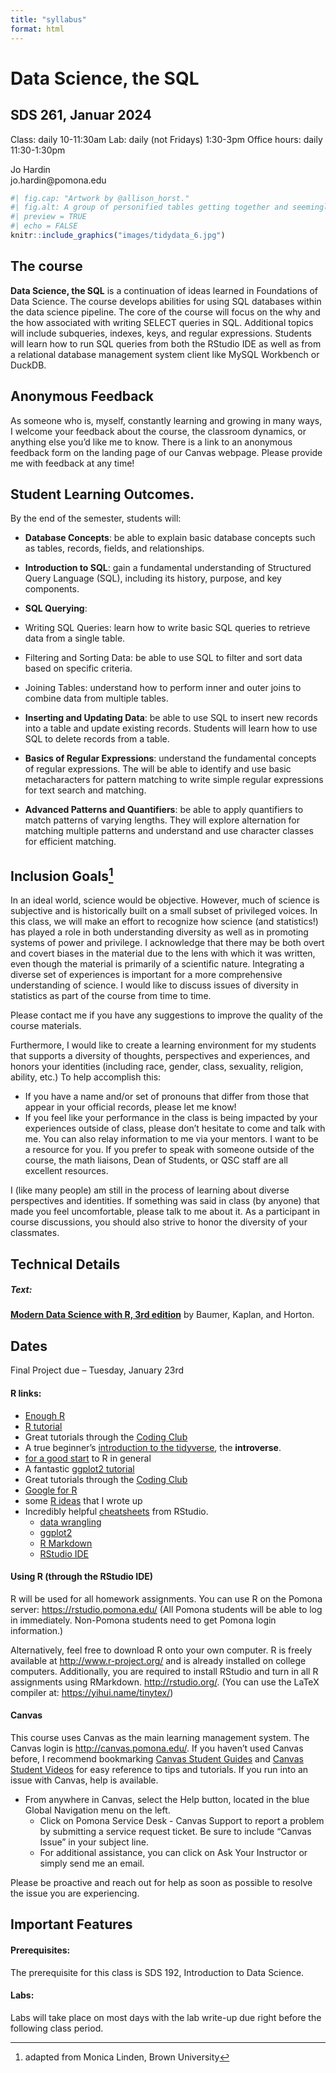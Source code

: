 ```yaml
---
title: "syllabus"
format: html
---
```


# Data Science, the SQL
## SDS 261, Januar 2024

Class: daily 10-11:30am
Lab: daily (not Fridays) 1:30-3pm
Office hours: daily 11:30-1:30pm

Jo Hardin  
jo.hardin@pomona.edu 


```r
#| fig.cap: "Artwork by @allison_horst."
#| fig.alt: A group of personified tables getting together and seemingly very happy to see each other.
#| preview = TRUE
#| echo = FALSE
knitr::include_graphics("images/tidydata_6.jpg")
```

## The course 

**Data Science, the SQL** is a continuation of ideas learned in Foundations of Data Science.  The course develops abilities for using SQL databases within the data science pipeline.  The core of the course will focus on the why and the how associated with writing SELECT queries in SQL.  Additional topics will include subqueries, indexes, keys, and regular expressions. Students will learn how to run SQL queries from both the RStudio IDE as well as from a relational database management system client like MySQL Workbench or DuckDB. 


:::{.callout-tip icon=false}
## Anonymous Feedback

As someone who is, myself, constantly learning and growing in many ways, I welcome your feedback about the course, the classroom dynamics, or anything else you'd like me to know.  There is a link to an anonymous feedback form on the landing page of our Canvas webpage.  Please provide me with feedback at any time!  
:::

## Student Learning Outcomes.
By the end of the semester, students will:

* **Database Concepts**: be able to explain basic database concepts such as tables, records, fields, and relationships.

* **Introduction to SQL**: gain a fundamental understanding of Structured Query Language (SQL), including its history, purpose, and key components.

* **SQL Querying**:
 - Writing SQL Queries: learn how to write basic SQL queries to retrieve data from a single table.
 - Filtering and Sorting Data: be able to use SQL to filter and sort data based on specific criteria.
 - Joining Tables: understand how to perform inner and outer joins to combine data from multiple tables.

* **Inserting and Updating Data**: be able to use SQL to insert new records into a table and update existing records. Students will learn how to use SQL to delete records from a table.

* **Basics of Regular Expressions**: understand the fundamental concepts of regular expressions.  The will be able to identify and use basic metacharacters for pattern matching to write simple regular expressions for text search and matching.

* **Advanced Patterns and Quantifiers**: be able to apply quantifiers to match patterns of varying lengths.  They will explore alternation for matching multiple patterns and understand and use character classes for efficient matching.


## Inclusion Goals^[adapted from Monica Linden, Brown University]

In an ideal world, science would be objective. However, much of science is subjective and is historically built on a small subset of privileged voices. In this class, we will make an effort to recognize how science (and statistics!) has played a role in both understanding diversity as well as in promoting systems of power and privilege. I acknowledge that there may be both overt and covert biases in the material due to the lens with which it was written, even though the material is primarily of a scientific nature. Integrating a diverse set of experiences is important for a more comprehensive understanding of science. I would like to discuss issues of diversity in statistics as part of the course from time to time.

Please contact me if you have any suggestions to improve the quality of the course materials.

Furthermore, I would like to create a learning environment for my students that supports a diversity of thoughts, perspectives and experiences, and honors your identities (including race, gender, class, sexuality, religion, ability, etc.) To help accomplish this:

* If you have a name and/or set of pronouns that differ from those that appear in your official records, please let me know!
* If you feel like your performance in the class is being impacted by your experiences outside of class, please don't hesitate to come and talk with me.  You can also relay information to me via your mentors.  I want to be a resource for you. If you prefer to speak with someone outside of the course, the math liaisons, Dean of Students, or QSC staff are all excellent resources.

I (like many people) am still in the process of learning about diverse perspectives and identities. If something was said in class (by anyone) that made you feel uncomfortable, please talk to me about it.  As a participant in course discussions, you should also strive to honor the diversity of your classmates.

## Technical Details

##### Text: 
<b> <a href = "https://mdsr-book.github.io/mdsr3e/" target = "_blank">Modern Data Science with R, 3rd edition</a></b> by Baumer, Kaplan, and Horton.


:::{.callout-tip icon=false}
## Dates

Final Project due – Tuesday, January 23rd 
:::

#### R links:

* <a href = "http://cran.r-project.org/web/packages/mosaic/vignettes/V1MinimalR.pdf" target = "_blank">Enough R</a>
* <a href = "https://pages.pomona.edu/~jsh04747/courses/RTutorial.pdf" target = "_blank">R tutorial</a>
* Great tutorials through the <a href = "https://ourcodingclub.github.io/tutorials.html" target = "_blank">Coding Club</a>
* A true beginner's <a href = "https://spielmanlab.github.io/introverse/index.html" target = "_blank">introduction to the tidyverse</a>, the **introverse**.
* <a href="https://education.rstudio.com/learn/" target="_blank">for a good start</a> to R in general
* A fantastic <a href="https://www.cedricscherer.com/2019/08/05/a-ggplot2-tutorial-for-beautiful-plotting-in-r/" target="_blank">ggplot2 tutorial</a>
* Great tutorials through the <a href="https://ourcodingclub.github.io/tutorials/" target="_blank">Coding Club</a>
* <a href="http://www.rseek.org/" target="_blank">Google for R</a>
* some <a href = "http://st47s.com/Math150/Notes/rfunc.html" target="_blank">R ideas</a> that I wrote up 
* Incredibly helpful <a href="https://www.rstudio.com/resources/cheatsheets/" target="_blank">cheatsheets</a> from RStudio.
   * <a href="https://github.com/rstudio/cheatsheets/raw/master/data-transformation.pdf" target="_blank">data wrangling</a>
   * <a href="https://github.com/rstudio/cheatsheets/raw/master/data-visualization-2.1.pdf" target="_blank">ggplot2</a>
   * <a href="https://github.com/rstudio/cheatsheets/raw/master/rmarkdown-2.0.pdf" target="_blank">R Markdown</a>
   * <a href="https://github.com/rstudio/cheatsheets/raw/master/rstudio-ide.pdf" target="_blank">RStudio IDE</a>

#### Using R (through the RStudio IDE)

R will be used for all homework assignments.
You can use R on the Pomona server: <a href = "https://rstudio.pomona.edu/" target = "_blank">https://rstudio.pomona.edu/</a> (All Pomona students will be able to log in immediately.
Non-Pomona students need to get Pomona login information.)

Alternatively, feel free to download R onto your own computer.
R is freely available at <a href = "http://www.r-project.org/" target = "_blank">http://www.r-project.org/</a> and is already installed on college computers.
Additionally, you are required to install RStudio and turn in all R assignments using RMarkdown. <a href = "http://rstudio.org/" target = "_blank">http://rstudio.org/</a>.
(You can use the LaTeX compiler at:  <a href = "https://yihui.name/tinytex/" target = "_blank">https://yihui.name/tinytex/</a>)


#### Canvas

This course uses Canvas as the main learning management system. The Canvas login is <a href = "http://canvas.pomona.edu/" target = "_blank">http://canvas.pomona.edu/</a>.
If you haven't used Canvas before, I recommend bookmarking <a href = "https://community.canvaslms.com/t5/Student-Guide/tkb-p/student" target = "_blank">Canvas Student Guides</a> and <a href = "https://community.canvaslms.com/t5/Video-Guide/tkb-p/videos#student-videos" target = "_blank">Canvas Student Videos</a> for easy reference to tips and tutorials.
If you run into an issue with Canvas, help is available.

* From anywhere in Canvas, select the Help button, located in the blue Global Navigation menu on the left.
   - Click on Pomona Service Desk - Canvas Support to report a problem by submitting a service request ticket. Be sure to include "Canvas Issue" in your subject line.
   - For additional assistance, you can click on Ask Your Instructor or simply send me an email.
   
Please be proactive and reach out for help as soon as possible to resolve the issue you are experiencing.

## Important Features

#### Prerequisites:

The prerequisite for this class is SDS 192, Introduction to Data Science.

#### Labs:

Labs will take place on most days with the lab write-up due right before the following class period. 

